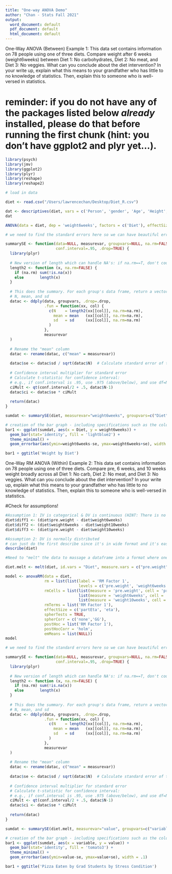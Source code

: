 ```yaml
---
title: "One-way ANOVA Demo"
author: "Chan - Stats Fall 2021"
output:
  word_document: default
  pdf_document: default
  html_document: default
---
```

One-Way ANOVA (Between) Example 1: 
This data set contains information on 78 people using one of three diets. Compare weight after 6 weeks (weight6weeks) between Diet 1: No carbohydrates, Diet 2: No meat, and Diet 3: No veggies. What can you conclude about the diet intervention? In your write up, explain what this means to your grandfather who has little to no knowledge of statistics. Then, explain this to someone who is well-versed in statistics. 

# reminder: if you do not have any of the packages listed below *already* installed, please do that before running the first chunk (hint: you don't have ggplot2 and plyr yet...).

```r
library(psych)
library(jmv)
library(ggplot2)
library(plyr)
library(reshape)
library(reshape2)
```

```r
# load in data

diet <- read.csv("/Users/lawrencechan/Desktop/Diet_R.csv")
```

```r
dat <- descriptives(diet, vars = c('Person', 'gender', 'Age', 'Height', 'pre.weight', 'Diet', 'weight6weeks'), hist = TRUE, sd = TRUE, se = TRUE, skew = TRUE, kurt = TRUE)
dat
```

```r
ANOVA(data = diet, dep = 'weight6weeks', factors = c('Diet'), effectSize = 'partEta', postHoc = c('Diet'), postHocCorr = 'tukey', homo = TRUE)

```

```r
# we need to find the standard errors here so we can have beautiful error bars --- always have error bars...always.

summarySE <- function(data=NULL, measurevar, groupvars=NULL, na.rm=FALSE,
                      conf.interval=.95, .drop=TRUE) {
  library(plyr)
  
  # New version of length which can handle NA's: if na.rm==T, don't count them
  length2 <- function (x, na.rm=FALSE) {
    if (na.rm) sum(!is.na(x))
    else       length(x)
  }
  
  # This does the summary. For each group's data frame, return a vector with
  # N, mean, and sd
  datac <- ddply(data, groupvars, .drop=.drop,
                 .fun = function(xx, col) {
                   c(N    = length2(xx[[col]], na.rm=na.rm),
                     mean = mean   (xx[[col]], na.rm=na.rm),
                     sd   = sd     (xx[[col]], na.rm=na.rm)
                   )
                 },
                 measurevar
  )
  
  # Rename the "mean" column    
  datac <- rename(datac, c("mean" = measurevar))
  
  datac$se <- datac$sd / sqrt(datac$N)  # Calculate standard error of the mean
  
  # Confidence interval multiplier for standard error
  # Calculate t-statistic for confidence interval: 
  # e.g., if conf.interval is .95, use .975 (above/below), and use df=N-1
  ciMult <- qt(conf.interval/2 + .5, datac$N-1)
  datac$ci <- datac$se * ciMult
  
  return(datac)
}
```

```r
sumdat <- summarySE(diet, measurevar="weight6weeks", groupvars=c("Diet"))
```


```r
# creation of the bar graph - including specifications such as the color, title, addition of error bars, etc. 
bar1 <- ggplot(sumdat, aes(x = Diet, y = weight6weeks)) +
  geom_bar(stat='identity', fill = 'lightblue2') +
  theme_minimal() +
  geom_errorbar(aes(ymin=weight6weeks-se, ymax=weight6weeks+se), width = .1)

bar1 + ggtitle('Weight by Diet')
```

One-Way RM ANOVA (Within) Example 2: 
This data set contains information on 78 people using one of three diets. Compare pre, 6 weeks, and 10 weeks weight broadly across all Diet 1: No carb, Diet 2: No meat, and Diet 3: No veggies. What can you conclude about the diet intervention? In your write up, explain what this means to your grandfather who has little to no knowledge of statistics. Then, explain this to someone who is well-versed in statistics. 

#Check for assumptions! 
```r
#Assumption 1: IV is categorical & DV is continuous (HINT: There is no stats test for this. What other evidence can you use to check this?)
diet$diff1 <- (diet$pre.weight - diet$weight6weeks)
diet$diff2 <- (diet$weight6weeks - diet$weight10weeks)
diet$diff3 <- (diet$pre.weight - diet$weight10weeks)
```

```r
#Assumption 2: DV is normally distributed
# can just do the first describe since it's in wide format and it's easier to see the univariate normality assumptions for the difference scores
describe(diet)

#Need to "melt" the data to massage a dataframe into a format where one or more columns are identifier variables, while all other columns, considered measured variables, are unpivoted to the row axis, leaving just two non-identifier columns, variable and value. 

diet.melt <- melt(diet, id.vars = "Diet", measure.vars = c("pre.weight", "weight6weeks", "weight10weeks"))
```

```r
model <- anovaRM(data = diet, 
                 rm = list(list(label = 'RM Factor 1',
                                levels = c('pre.weight', 'weight6weeks', 'weight10weeks'))), 
                 rmCells = list(list(measure = 'pre.weight', cell = 'pre.weight'),
                                list(measure = 'weight6weeks', cell = 'weight6weeks'),
                                list(measure = 'weight10weeks', cell = 'weight10weeks')),
                 rmTerms = list('RM Factor 1'),
                 effectSize = c('partEta', 'eta'),
                 spherTests = TRUE,
                 spherCorr = c('none','GG'),
                 postHoc = list('RM Factor 1'),
                 postHocCorr = 'holm',
                 emMeans = list(NULL))
model

```


```r
# we need to find the standard errors here so we can have beautiful error bars --- always have error bars...always.

summarySE <- function(data=NULL, measurevar, groupvars=NULL, na.rm=FALSE,
                      conf.interval=.95, .drop=TRUE) {
  library(plyr)
  
  # New version of length which can handle NA's: if na.rm==T, don't count them
  length2 <- function (x, na.rm=FALSE) {
    if (na.rm) sum(!is.na(x))
    else       length(x)
  }
  
  # This does the summary. For each group's data frame, return a vector with
  # N, mean, and sd
  datac <- ddply(data, groupvars, .drop=.drop,
                 .fun = function(xx, col) {
                   c(N    = length2(xx[[col]], na.rm=na.rm),
                     mean = mean   (xx[[col]], na.rm=na.rm),
                     sd   = sd     (xx[[col]], na.rm=na.rm)
                   )
                 },
                 measurevar
  )
  
  # Rename the "mean" column    
  datac <- rename(datac, c("mean" = measurevar))
  
  datac$se <- datac$sd / sqrt(datac$N)  # Calculate standard error of the mean
  
  # Confidence interval multiplier for standard error
  # Calculate t-statistic for confidence interval: 
  # e.g., if conf.interval is .95, use .975 (above/below), and use df=N-1
  ciMult <- qt(conf.interval/2 + .5, datac$N-1)
  datac$ci <- datac$se * ciMult
  
  return(datac)
}
```

```r
sumdat <- summarySE(diet.melt, measurevar="value", groupvars=c("variable"))

```


```r
# creation of the bar graph - including specifications such as the color, title, addition of error bars, etc. 
bar1 <- ggplot(sumdat, aes(x = variable, y = value)) +
  geom_bar(stat='identity', fill = 'tomato3') +
  theme_minimal() +
  geom_errorbar(aes(ymin=value-se, ymax=value+se), width = .1)

bar1 + ggtitle('Pizza Eaten by Grad Students by Stress Condition')

```






